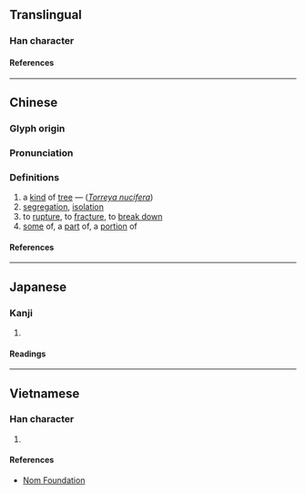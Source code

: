 {{character info}}
==Translingual==

===Han character===
{{Han char|rn=75|rad=木|as=05|sn=9|four=44947|canj=DDHE|ids=⿰木皮}}

====References====
{{Han ref|kx=0518.030|dkj=14598|dj=0906.050|hdz=21191.020|uh=67C0}}

----

==Chinese==
{{zh-forms}}

===Glyph origin===
{{Han etym}}

===Pronunciation===
{{zh-pron
|m=bǐ
|c=bei2
|mc=y
|oc=y
|ma=
|cat=pn,n,v
}}

===Definitions===
{{zh-hanzi}}

# a [[kind]] of [[tree]] — (''[[Torreya nucifera]]'')
# [[segregation]], [[isolation]]
# to [[rupture]], to [[fracture]], to [[break down]]
# [[some]] of, a [[part]] of, a [[portion]] of

====References====

----

==Japanese==

===Kanji===
{{ja-kanji|grade=|rs=木05}}

# {{rfdef|ja|sort=木05}}

====Readings====
{{ja-readings
|on=ひ
|kun=すぎ, かや
}}

----

==Vietnamese==

===Han character===
{{vi-readings|rs=木05|reading=phà}}

# {{rfdef|vi|sort=木05}}

====References====
* [http://nomfoundation.org/common/nom_details.php?codepoint=67c0 Nom Foundation]